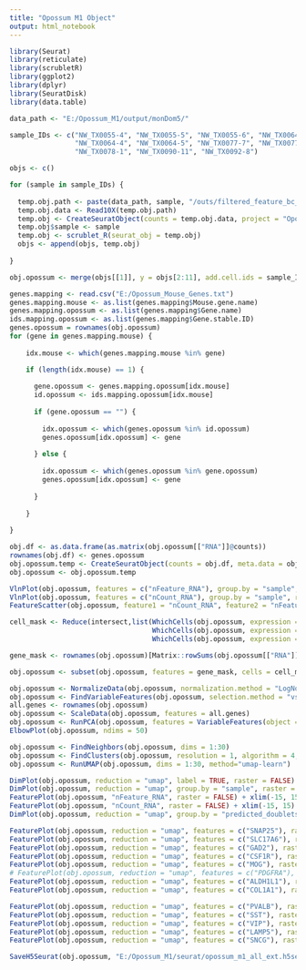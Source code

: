```yaml
---
title: "Opossum M1 Object"
output: html_notebook
---
```


```r

library(Seurat)
library(reticulate)
library(scrubletR)
library(ggplot2)
library(dplyr)
library(SeuratDisk)
library(data.table)

data_path <- "E:/Opossum_M1/output/monDom5/"

sample_IDs <- c("NW_TX0055-4", "NW_TX0055-5", "NW_TX0055-6", "NW_TX0064-3", 
                "NW_TX0064-4", "NW_TX0064-5", "NW_TX0077-7", "NW_TX0077-8", 
                "NW_TX0078-1", "NW_TX0090-11", "NW_TX0092-8")

objs <- c()

for (sample in sample_IDs) {
  
  temp.obj.path <- paste(data_path, sample, "/outs/filtered_feature_bc_matrix/", sep = "")
  temp.obj.data <- Read10X(temp.obj.path)
  temp.obj <- CreateSeuratObject(counts = temp.obj.data, project = "Opossum_M1")
  temp.obj$sample <- sample
  temp.obj <- scrublet_R(seurat_obj = temp.obj)
  objs <- append(objs, temp.obj)
  
}

```


```r

obj.opossum <- merge(objs[[1]], y = objs[2:11], add.cell.ids = sample_IDs, project = "Opossum_M1")

```


```r

genes.mapping <- read.csv("E:/Opossum_Mouse_Genes.txt")
genes.mapping.mouse <- as.list(genes.mapping$Mouse.gene.name)
genes.mapping.opossum <- as.list(genes.mapping$Gene.name)
ids.mapping.opossum <- as.list(genes.mapping$Gene.stable.ID)
genes.opossum = rownames(obj.opossum)
for (gene in genes.mapping.mouse) {
  
    idx.mouse <- which(genes.mapping.mouse %in% gene)

    if (length(idx.mouse) == 1) {
      
      gene.opossum <- genes.mapping.opossum[idx.mouse]
      id.opossum <- ids.mapping.opossum[idx.mouse]
      
      if (gene.opossum == "") {
        
        idx.opossum <- which(genes.opossum %in% id.opossum)
        genes.opossum[idx.opossum] <- gene
        
      } else {
        
        idx.opossum <- which(genes.opossum %in% gene.opossum)
        genes.opossum[idx.opossum] <- gene
        
      }
      
    }
  
}

```


```r

obj.df <- as.data.frame(as.matrix(obj.opossum[["RNA"]]@counts))
rownames(obj.df) <- genes.opossum
obj.opossum.temp <- CreateSeuratObject(counts = obj.df, meta.data = obj.opossum[[]])
obj.opossum <- obj.opossum.temp

```


```r

VlnPlot(obj.opossum, features = c("nFeature_RNA"), group.by = "sample", raster = FALSE)
VlnPlot(obj.opossum, features = c("nCount_RNA"), group.by = "sample", raster = FALSE)
FeatureScatter(obj.opossum, feature1 = "nCount_RNA", feature2 = "nFeature_RNA", raster = FALSE)

```


```r

cell_mask <- Reduce(intersect,list(WhichCells(obj.opossum, expression = nFeature_RNA > 700), 
                                   WhichCells(obj.opossum, expression = nFeature_RNA < 6500),
                                   WhichCells(obj.opossum, expression = nCount_RNA < 40000)))

gene_mask <- rownames(obj.opossum)[Matrix::rowSums(obj.opossum[["RNA"]]@counts > 0) > 8]

obj.opossum <- subset(obj.opossum, features = gene_mask, cells = cell_mask)

```


```r

obj.opossum <- NormalizeData(obj.opossum, normalization.method = "LogNormalize", scale.factor = 10000)
obj.opossum <- FindVariableFeatures(obj.opossum, selection.method = "vst", nfeatures = 3000)
all.genes <- rownames(obj.opossum)
obj.opossum <- ScaleData(obj.opossum, features = all.genes)
obj.opossum <- RunPCA(obj.opossum, features = VariableFeatures(object = obj.opossum))
ElbowPlot(obj.opossum, ndims = 50)

```


```r

obj.opossum <- FindNeighbors(obj.opossum, dims = 1:30)
obj.opossum <- FindClusters(obj.opossum, resolution = 1, algorithm = 4, method = "igraph")
obj.opossum <- RunUMAP(obj.opossum, dims = 1:30, method="umap-learn")

```


```r

DimPlot(obj.opossum, reduction = "umap", label = TRUE, raster = FALSE) + NoLegend() + xlim(-15, 15) + ylim(-15, 15) + coord_equal()
DimPlot(obj.opossum, reduction = "umap", group.by = "sample", raster = FALSE) + xlim(-15, 15) + ylim(-15, 15) + coord_equal()
FeaturePlot(obj.opossum, "nFeature_RNA", raster = FALSE) + xlim(-15, 15) + ylim(-15, 15) + coord_equal()
FeaturePlot(obj.opossum, "nCount_RNA", raster = FALSE) + xlim(-15, 15) + ylim(-15, 15) + coord_equal()
DimPlot(obj.opossum, reduction = "umap", group.by = "predicted_doublets", raster = FALSE) + xlim(-15, 15) + ylim(-15, 15) + coord_equal()

```


```r

FeaturePlot(obj.opossum, reduction = "umap", features = c("SNAP25"), raster = FALSE) + NoLegend() + xlim(-15, 15) + ylim(-15, 15) + coord_equal()
FeaturePlot(obj.opossum, reduction = "umap", features = c("SLC17A6"), raster = FALSE) + NoLegend() + xlim(-15, 15) + ylim(-15, 15) + coord_equal()
FeaturePlot(obj.opossum, reduction = "umap", features = c("GAD2"), raster = FALSE) + NoLegend() + xlim(-15, 15) + ylim(-15, 15) + coord_equal()
FeaturePlot(obj.opossum, reduction = "umap", features = c("CSF1R"), raster = FALSE) + NoLegend() + xlim(-15, 15) + ylim(-15, 15) + coord_equal()
FeaturePlot(obj.opossum, reduction = "umap", features = c("MOG"), raster = FALSE) + NoLegend() + xlim(-15, 15) + ylim(-15, 15) + coord_equal()
# FeaturePlot(obj.opossum, reduction = "umap", features = c("PDGFRA"), raster = FALSE) + NoLegend() + xlim(-15, 15) + ylim(-15, 15) + coord_equal()
FeaturePlot(obj.opossum, reduction = "umap", features = c("ALDH1L1"), raster = FALSE) + NoLegend() + xlim(-15, 15) + ylim(-15, 15) + coord_equal()
FeaturePlot(obj.opossum, reduction = "umap", features = c("COL1A1"), raster = FALSE) + NoLegend() + xlim(-15, 15) + ylim(-15, 15) + coord_equal()

FeaturePlot(obj.opossum, reduction = "umap", features = c("PVALB"), raster = FALSE) + NoLegend() + xlim(-15, 15) + ylim(-15, 15) + coord_equal()
FeaturePlot(obj.opossum, reduction = "umap", features = c("SST"), raster = FALSE) + NoLegend() + xlim(-15, 15) + ylim(-15, 15) + coord_equal()
FeaturePlot(obj.opossum, reduction = "umap", features = c("VIP"), raster = FALSE) + NoLegend() + xlim(-15, 15) + ylim(-15, 15) + coord_equal()
FeaturePlot(obj.opossum, reduction = "umap", features = c("LAMP5"), raster = FALSE) + NoLegend() + xlim(-15, 15) + ylim(-15, 15) + coord_equal()
FeaturePlot(obj.opossum, reduction = "umap", features = c("SNCG"), raster = FALSE) + NoLegend() + xlim(-15, 15) + ylim(-15, 15) + coord_equal()

```


```r

SaveH5Seurat(obj.opossum, "E:/Opossum_M1/seurat/opossum_m1_all_ext.h5seurat", overwrite = TRUE, verbose = TRUE)

```

